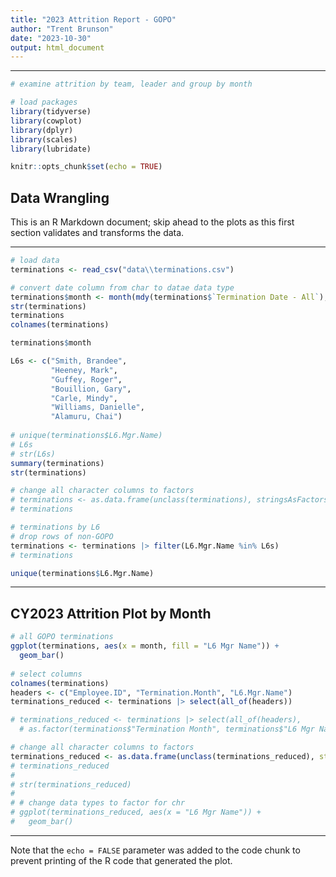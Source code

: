 ```yaml
---
title: "2023 Attrition Report - GOPO"
author: "Trent Brunson"
date: "2023-10-30"
output: html_document
---
```


---

```r
# examine attrition by team, leader and group by month

# load packages
library(tidyverse)
library(cowplot)
library(dplyr)
library(scales)
library(lubridate)

knitr::opts_chunk$set(echo = TRUE)
```

## Data Wrangling

This is an R Markdown document; skip ahead to the plots as this first section validates 
and transforms the data. 

---


```r
# load data
terminations <- read_csv("data\\terminations.csv")

# convert date column from char to datae data type
terminations$month <- month(mdy(terminations$`Termination Date - All`), label = TRUE, abbr = FALSE)
str(terminations)
terminations
colnames(terminations)

terminations$month

L6s <- c("Smith, Brandee", 
         "Heeney, Mark", 
         "Guffey, Roger",
         "Bouillion, Gary",
         "Carle, Mindy",
         "Williams, Danielle",
         "Alamuru, Chai")
  
# unique(terminations$L6.Mgr.Name)
# L6s
# str(L6s)
summary(terminations)
str(terminations)

# change all character columns to factors
# terminations <- as.data.frame(unclass(terminations), stringsAsFactors=TRUE)
# terminations

# terminations by L6
# drop rows of non-GOPO
terminations <- terminations |> filter(L6.Mgr.Name %in% L6s)
# terminations

unique(terminations$L6.Mgr.Name)
```

---

## CY2023 Attrition Plot by Month

```r

# all GOPO terminations
ggplot(terminations, aes(x = month, fill = "L6 Mgr Name")) +
  geom_bar() 
  
# select columns
colnames(terminations)
headers <- c("Employee.ID", "Termination.Month", "L6.Mgr.Name")
terminations_reduced <- terminations |> select(all_of(headers))

# terminations_reduced <- terminations |> select(all_of(headers), 
  # as.factor(terminations$"Termination Month", terminations$"L6 Mgr Name"))

# change all character columns to factors
terminations_reduced <- as.data.frame(unclass(terminations_reduced), stringsAsFactors=TRUE)
# terminations_reduced
# 
# str(terminations_reduced)
# 
# # change data types to factor for chr
# ggplot(terminations_reduced, aes(x = "L6 Mgr Name")) +
#   geom_bar()

```


---

Note that the `echo = FALSE` parameter was added to the code chunk to prevent printing of the R code that generated the plot.
